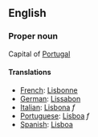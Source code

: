 ==English==

===Proper noun===

Capital of [[Portugal]]

====Translations====

*[[French]]: [[Lisbonne]]
*[[German]]: [[Lissabon]]
*[[Italian]]: [[Lisbona]] ''f''
*[[Portuguese]]: [[Lisboa]] ''f''
*[[Spanish]]: [[Lisboa]]